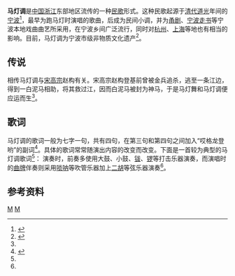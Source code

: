 '''马灯调'''是[[中国|中国]][[浙江|浙江]]东部地区流传的一种[[民歌|民歌]]形式。这种民歌起源于[[清代|清代]][[道光|道光]]年间的[[宁波|宁波]]<ref name="shizhi-culture">{{cite book|title=宁波市志|year=1995|chapter=第四十卷 文化|publisher=中华书局|isbn=978-7-101-01507-2}}</ref>，最早为跑马灯时演唱的歌曲，后成为民间小调，并为[[甬剧|甬剧]]、[[宁波走书|宁波走书]]等宁波本地戏曲曲艺所采用，在宁波乡间广泛流行，同时对[[杭州|杭州]]、[[上海|上海]]等地也有相当的影响。目前，马灯调为宁波市级非物质文化遗产<ref name="main">{{cite web|url=http://www.ihningbo.cn/xmlx.jsp?cid=004004021|title=马灯调|publisher=宁波市非物质文化遗产网|accessdate=2012-01-10}}</ref>。

== 传说 ==
相传马灯调与[[宋高宗|宋高宗]]赵构有关。宋高宗赵构登基前曾被金兵追杀，逃至一条江边，得到一白泥马相助，将其救过江，因而白泥马被封为神马，于是马灯舞和马灯调便应运而生<ref name="main" />。

== 歌词 ==
马灯调的歌词一般为七字一句，共有四句，在第三句和第四句之间加入“哎格龙登哟”的副词<ref>{{cite web|url=http://blnews-old.cnnb.com.cn/gb/node2/node342/node559/node564/userobject7ai73345.html|title=马灯调|date=2009-01-19|accessdate=2012-01-10|publisher=北仑新闻网}}{{dead link|date=2018年5月 |bot=InternetArchiveBot |fix-attempted=yes }}</ref>。具体的歌词常常随演出内容的改变而改变。下面是一首较为典型的马灯调歌词<ref name="main" />：
{{quote|
小小马儿五尺长

爬高落低奔四方

有人认得千里马

五湖四海一同闯

哎格龙登哟

五湖四海一同闯
}}
演奏时，前奏多使用大鼓、小鼓、[[钹|钹]]、[[锣|锣]]等打击乐器演奏，而演唱时的[[曲牌|曲牌]]伴奏则采用[[唢呐|唢呐]]等吹管乐器加上[[二胡|二胡]]等弦乐器演奏<ref name="main" />。

== 参考资料 ==
{{reflist}}


{{Ningbo-stub}}
[[Category:宁波非物质文化遗产|M]]
[[Category:浙江民歌|M]]